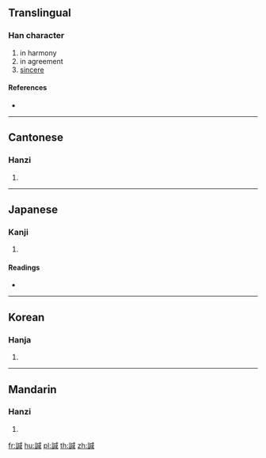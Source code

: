 {{character info/new}}
==Translingual==

===Han character===
{{Han char|rn=149|rad=言|as=09|sn=16|four=03650|canj=YRIHR}}

# in harmony
# in agreement
# [[sincere]]

====References====
* {{Han ref|kx=1171.130|dkj=35737|dj=1636.200|hdz=63996.030|uh=8AF4|ud=35572|bh=EBA3|bd=60323}}

----

==Cantonese==

===Hanzi===
{{yue-hanzi|jyut=haam4|y=haam4}}

# {{defn|lang=yue|sort=言09}}

----

==Japanese==

===Kanji===
{{ja-kanji|grade=|rs=言09}}

# {{defn|lang=ja|sort=言09}}

====Readings====
* {{ja-readings|on=[[かん]] (kan), [[げん]] (gen), [[こん]] (kon), [[がん]] (gan)|kun=[[やわらぐ]] (yawaragu)|nanori=}}

----

==Korean==

===Hanja===
{{ko-hanja|hangeul=함|eumhun=|rv=ham|mr=ham|y=ham}}

# {{defn|lang=ko|sort=言09}}

----

==Mandarin==

===Hanzi===
{{cmn-hanzi|pin=[[shén]] ([[shen2]]), [[xián]] ([[xian2]])|wg=shen<sup>2</sup>, hsien<sup>2</sup>}}

# {{defn|lang=cmn|sort=言09}}

[[fr:諴]]
[[hu:諴]]
[[pl:諴]]
[[th:諴]]
[[zh:諴]]